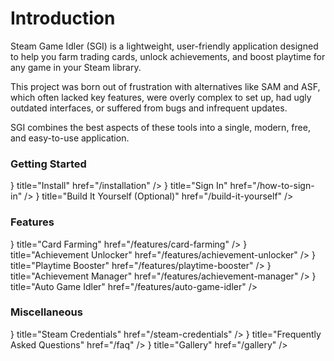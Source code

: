  
# Introduction

Steam Game Idler (SGI) is a lightweight, user-friendly application designed to help you farm trading cards, unlock achievements, and boost playtime for any game in your Steam library.

This project was born out of frustration with alternatives like SAM and ASF, which often lacked key features, were overly complex to set up, had ugly outdated interfaces, or suffered from bugs and infrequent updates.

SGI combines the best aspects of these tools into a single, modern, free, and easy-to-use application.

### Getting Started

<Cards>
  <Cards.Card icon={<GrInstallOption />} title="Install" href="/installation" />
  <Cards.Card icon={<FaSignInAlt />} title="Sign In" href="/how-to-sign-in" />
  <Cards.Card icon={<FaTools />} title="Build It Yourself (Optional)" href="/build-it-yourself" />
</Cards>

### Features

<Cards>
  <Cards.Card icon={<TbCardsFilled />} title="Card Farming" href="/features/card-farming" />
  <Cards.Card icon={<FaAward />} title="Achievement Unlocker" href="/features/achievement-unlocker" />
  <Cards.Card icon={<IoPlay />} title="Playtime Booster" href="/features/playtime-booster" />
  <Cards.Card icon={<FaAward />} title="Achievement Manager" href="/features/achievement-manager" />
  <Cards.Card icon={<RiRobot3Fill />} title="Auto Game Idler" href="/features/auto-game-idler" />
</Cards>

### Miscellaneous

<Cards>
  <Cards.Card icon={<FaSteam />} title="Steam Credentials" href="/steam-credentials" />
  <Cards.Card icon={<FaQuoteRight />} title="Frequently Asked Questions" href="/faq" />
  <Cards.Card icon={<FaImages />} title="Gallery" href="/gallery" />
</Cards>
